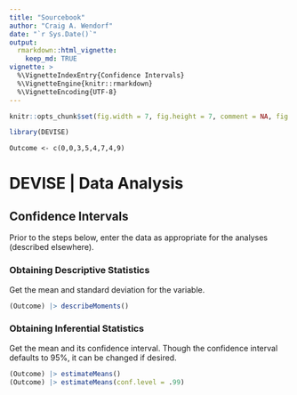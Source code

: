 ```yaml
---
title: "Sourcebook"
author: "Craig A. Wendorf"
date: "`r Sys.Date()`"
output: 
  rmarkdown::html_vignette:
    keep_md: TRUE
vignette: >
  %\VignetteIndexEntry{Confidence Intervals}
  %\VignetteEngine{knitr::rmarkdown}
  %\VignetteEncoding{UTF-8}
---
```


```r
knitr::opts_chunk$set(fig.width = 7, fig.height = 7, comment = NA, fig.path = "figures/")
```

```r
library(DEVISE)
```

```{r.include=FALSE}
Outcome <- c(0,0,3,5,4,7,4,9)
```

# DEVISE | Data Analysis

## Confidence Intervals

Prior to the steps below, enter the data as appropriate for the analyses (described elsewhere).

### Obtaining Descriptive Statistics

Get the mean and standard deviation for the variable.

```r
(Outcome) |> describeMoments()
```

### Obtaining Inferential Statistics

Get the mean and its confidence interval. Though the confidence interval defaults to 95%, it can be changed if desired.

```r
(Outcome) |> estimateMeans()
(Outcome) |> estimateMeans(conf.level = .99)
```
